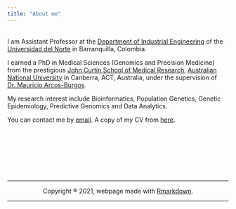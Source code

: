 ```yaml
---
title: "About me"
---
```


<br>
I am Assistant Professor at the [Department of Industrial Engineering](https://www.uninorte.edu.co/web/departamento-de-ingenieria-industrial) of the [Universidad del Norte](https://www.uninorte.edu.co/) in Barranquilla, Colombia. 

I earned a PhD in Medical Sciences (Genomics and Precision Medicine) from the prestigious [John Curtin School of Medical Research](https://jcsmr.anu.edu.au/), [Australian National University](https://www.anu.edu.au) in Canberra, ACT, Australia, under the supervision of [Dr. Mauricio Arcos-Burgos](https://scholar.google.com.co/citations?user=MZlwFqgAAAAJ&hl=en).

My research interest include Bioinformatics, Population Genetics, Genetic Epidemiology, Predictive Genomics and Data Analytics.

You can contact me by [email](mailto:jvelezv@uninorte.edu.co). A copy of my CV from [here](https://drive.google.com/file/d/1iSVgDTKYPc3Tn2VnqUs9uWFTcYpytVp6/view?usp=sharing).


<!-- <br> -->

<!-- <center> -->
<!-- <img src="images/uninorte.png" alt="uninorte" width="250" height="150"> -->
<center>
<br><br><br>
<br><br><br>
<hr>
Copyright ® 2021, webpage made with [Rmarkdown](https://rmarkdown.rstudio.com/).
<hr>
</center>

